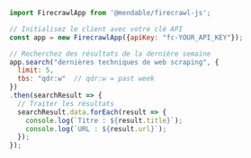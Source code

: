 ```js Node.js
import FirecrawlApp from '@mendable/firecrawl-js';

// Initialisez le client avec votre clé API
const app = new FirecrawlApp({apiKey: "fc-YOUR_API_KEY"});

// Recherchez des résultats de la dernière semaine
app.search("dernières techniques de web scraping", {
  limit: 5,
  tbs: "qdr:w"  // qdr:w = past week
})
.then(searchResult => {
  // Traiter les résultats
  searchResult.data.forEach(result => {
    console.log(`Titre : ${result.title}`);
    console.log(`URL : ${result.url}`);
  });
}); 
```
